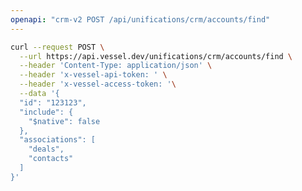 ```yaml
---
openapi: "crm-v2 POST /api/unifications/crm/accounts/find"
---
```


<RequestExample>

```bash Request
curl --request POST \
  --url https://api.vessel.dev/unifications/crm/accounts/find \
  --header 'Content-Type: application/json' \
  --header 'x-vessel-api-token: ' \
  --header 'x-vessel-access-token: '\
  --data '{
  "id": "123123",
  "include": {
    "$native": false
  },
  "associations": [
    "deals",
    "contacts"
  ]
}'
```

</RequestExample>


